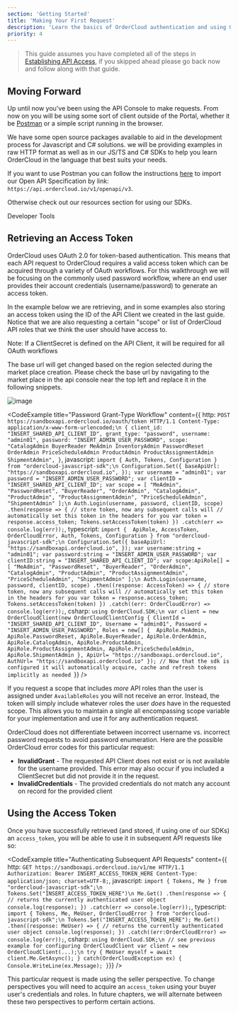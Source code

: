 ```yaml
---
section: 'Getting Started'
title: 'Making Your First Request'
description: 'Learn the basics of OrderCloud authentication and using OAuth tokens in subsequent requests.'
priority: 4
---
```


> This guide assumes you have completed all of the steps in [Establishing API Access](/learn/getting-started/establishing-api-access), if you skipped ahead please go back now and follow along with that guide.

## Moving Forward
Up until now you've been using the API Console to make requests. From now on you will be using some sort of client outside of the Portal, whether it be [Postman](https://www.postman.com/) or a simple script running in the browser. 

We have some open source packages available to aid in the development process for Javascript and C# solutions. we will be providing examples in raw HTTP format as well as in our JS/TS and C# SDKs to help you learn OrderCloud in the language that best suits your needs.

If you want to use Postman you can follow the instructions [here](https://learning.postman.com/docs/getting-started/importing-and-exporting-data/#importing-data-into-postman) to import our Open API Specification by link: `https://api.ordercloud.io/v1/openapi/v3`.

Otherwise check out our resources section for using our SDKs.

<ContentLink to="/developer-tools" subtitle="Related Content" type="developer">Developer Tools</ContentLink>

## Retrieving an Access Token
OrderCloud uses OAuth 2.0 for token-based authentication. This means that each API request to OrderCloud requires a valid access token which can be acquired through a variety of OAuth workflows. For this walkthrough we will be focusing on the commonly used password workflow, where an end user provides their account credentials (username/password) to generate an access token.

In the example below we are retrieving, and in some examples also storing an access token using the ID of the API Client we created in the last guide. Notice that we are also requesting a certain "scope" or list of OrderCloud API roles that we think the user should have access to.

Note: If a ClientSecret is defined on the API Client, it will be required for all OAuth workflows

The base url will get changed based on the region selected during the market place creation. Please check the base url by navigating to the market place in the api console near the top left and replace it in the following snippets.


![image](https://user-images.githubusercontent.com/24582619/161112813-f2e1f842-df7e-4f20-abd6-03e6dca60ad6.png)



<CodeExample
  title="Password Grant-Type Workflow"
  content={{
    http: `POST https://sandboxapi.ordercloud.io/oauth/token HTTP/1.1
Content-Type: application/x-www-form-urlencoded;\n
{
    client_id: "INSERT_SHARED_API_CLIENT_ID",
    grant_type: "password",
    username: "admin01",
    password: "INSERT_ADMIN_USER_PASSWORD",
    scope: "CatalogAdmin BuyerReader MeAdmin InventoryAdmin PasswordReset OrderAdmin PriceScheduleAdmin ProductAdmin ProductAssignmentAdmin ShipmentAdmin",
}`,
javascript: `import { Auth, Tokens, Configuration } from "ordercloud-javascript-sdk";\n
Configuration.Set({
  baseApiUrl: "https://sandboxapi.ordercloud.io",
});
var username = "admin01";
var password = "INSERT_ADMIN_USER_PASSWORD";
var clientID = "INSERT_SHARED_API_CLIENT_ID";
var scope = [
    "MeAdmin",
    "PasswordReset",
    "BuyerReader",
    "OrderAdmin",
    "CatalogAdmin",
    "ProductAdmin",
    "ProductAssignmentAdmin",
    "PriceScheduleAdmin",
    "ShipmentAdmin"
];\n
Auth.Login(username, password, clientID, scope)
  .then(response => {
      // store token, now any subsequent calls will
      // automatically set this token in the headers for you
      var token = response.access_token;
      Tokens.setAccessToken(token)
  })
  .catch(err => console.log(err));`,
typescript: `import { 
    ApiRole,
    AccessToken,
    OrderCloudError,
    Auth,
    Tokens,
    Configuration
} from "ordercloud-javascript-sdk";\n
Configuration.Set({
  baseApiUrl: "https://sandboxapi.ordercloud.io",
});
var username:string = "admin01";
var password:string = "INSERT_ADMIN_USER_PASSWORD";
var clientID:string = "INSERT_SHARED_API_CLIENT_ID";
var scope:ApiRole[] = [
    "MeAdmin",
    "PasswordReset",
    "BuyerReader",
    "OrderAdmin",
    "CatalogAdmin",
    "ProductAdmin",
    "ProductAssignmentAdmin",
    "PriceScheduleAdmin",
    "ShipmentAdmin"
];\n
Auth.Login(username, password, clientID, scope)
  .then((response: AccessToken) => {
      // store token, now any subsequent calls will
      // automatically set this token in the headers for you
      var token = response.access_token;
      Tokens.setAccessToken(token)
  })
  .catch((err: OrderCloudError) => console.log(err));`,
csharp: `using OrderCloud.SDK;\n
var client = new OrderCloudClient(new OrderCloudClientConfig {
    ClientId = "INSERT_SHARED_API_CLIENT_ID",
    Username = "admin01",
    Password = "INSERT_ADMIN_USER_PASSWORD",
    Roles = new[] { 
        ApiRole.MeAdmin,
        ApiRole.PasswordReset,
        ApiRole.BuyerReader,
        ApiRole.OrderAdmin,
        ApiRole.CatalogAdmin,
        ApiRole.ProductAdmin,
        ApiRole.ProductAssignmentAdmin,
        ApiRole.PriceScheduleAdmin,
        ApiRole.ShipmentAdmin
    },
    ApiUrl= "https://sandboxapi.ordercloud.io",
    AuthUrl= "https://sandboxapi.ordercloud.io"
});
// Now that the sdk is configured it will automatically acquire, cache and refresh tokens implicitly as needed
`}}
/>

If you request a scope that includes _more_ API roles than the user is assigned under `AvailableRoles` you will not receive an error. Instead, the token will simply include whatever roles the user _does_ have in the requested scope. This allows you to maintain a single all encompassing scope variable for your implementation and use it for any authentication request.

OrderCloud does not differentiate between incorrect username vs. incorrect password requests to avoid password enumeration. Here are the possible OrderCloud error codes for this particular request:

- **InvalidGrant** - The requested API Client does not exist or is not available for the username provided. This error may also occur if you included a ClientSecret but did not provide it in the request.
- **InvalidCredentials** - The provided credentials do not match any account on record for the provided client

## Using the Access Token
Once you have successfully retrieved (and stored, if using one of our SDKs) an `access_token`, you will be able to use it in subsequent API requests like so:

<CodeExample
  title="Authenticating Subsequent API Requests"
  content={{
    http: `GET https://sandboxapi.ordercloud.io/v1/me HTTP/1.1
Authorization: Bearer INSERT_ACCESS_TOKEN_HERE
Content-Type: application/json; charset=UTF-8;`,
javascript: `import { Tokens, Me } from "ordercloud-javascript-sdk";\n
Tokens.Set("INSERT_ACCESS_TOKEN_HERE")\n
Me.Get()
  .then(response => {
      // returns the currently authenticated user object
      console.log(response);
  })
  .catch(err => console.log(err));`,
typescript: `import { Tokens, Me, MeUser, OrderCloudError } from "ordercloud-javascript-sdk";\n
Tokens.Set("INSERT_ACCESS_TOKEN_HERE");
Me.Get()
  .then((response: MeUser) => {
      // returns the currently authenticated user object
      console.log(response);
  })
  .catch((err:OrderCloudError) => console.log(err));`,
csharp: `using OrderCloud.SDK;\n
// see previous example for configuring OrderCloudClient
var client = new OrderCloudClient(...);\n
try {
  MeUser myself = await client.Me.GetAsync();
} catch(OrderCloudException ex) {
  Console.WriteLine(ex.Message);
}`}}
/>

This particular request is made using the seller perspective. To change perspectives you will need to acquire an `access_token` using your buyer user's credentials and roles. In future chapters, we will alternate between these two perspectives to perform certain actions.
